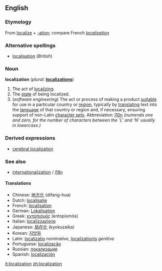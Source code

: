 {{wikipedia}}
==English==

===Etymology===
From [[localize]] + [[-ation]]; compare French ''[[localisation#French|localisation]]''

===Alternative spellings===
* [[localisation]] (''British'')

===Noun===
'''localization'''  (''plural:'' '''[[localizations]]''')
# The act of [[localize|localizing]].
# The [[state]] of being localized.
# (''software engineering'') The act or process of making a product [[suitable]] for use in a particular country or [[region]], typically by [[translating]] text into the [[language]] of that country or region and, if necessary, ensuring support of non-Latin [[character set]]s.  Abbreviation: [[l10n]] ''(numerals one and zero, for the number of characters between the 'L' and 'N' usually in lowercase.)''

===Derived expressions===
*[[cerebral localization]]

===See also===
*[[internationalization]] / [[i18n]]

====Translations====
*Chinese: [[地方化]] (difang-hua)
*Dutch: [[localisatie]]
*French: [[localisation]]
*German: [[Lokalisation]]
*Greek: [[εντοπισμός]] (entopismós)
*Italian: [[localizzazione]]
*Japanese: [[局在化]] (kyokuzaika)
*Korean: [[지방화]]
*Latin: [[localizatio]] ''nominative'', [[localizationis]] ''genitive''
*Portuguese: [[localização]]
*Russian: [[локализация]]
*Spanish: [[localización]]

[[it:localization]]
[[zh:localization]]